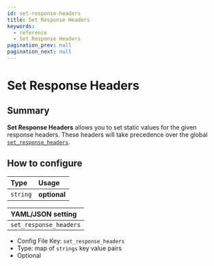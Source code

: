 ```yaml
---
id: set-response-headers
title: Set Response Headers
keywords:
  - reference
  - Set Response Headers
pagination_prev: null
pagination_next: null
---
```



# Set Response Headers

## Summary

**Set Response Headers** allows you to set static values for the given response headers. These headers will take precedence over the global [`set_response_headers`](/docs/reference/set-response-headers).

## How to configure

| **Type** | **Usage** |
| :--- | :--- |
| `string` | **optional** |

<Tabs>
<TabItem value="Core" label="Core">

| **YAML**/**JSON** setting |
| :--- |
| `set_response_headers` |

</TabItem>
<TabItem value="Enterprise" label="Enterprise">



</TabItem>
<TabItem value="Kubernetes" label="Kubernetes">

</TabItem>
</Tabs>

- Config File Key: `set_response_headers`
- Type: map of `strings` key value pairs
- Optional

